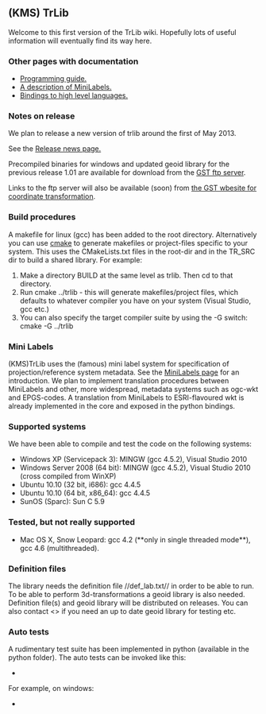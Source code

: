 == (KMS) TrLib ==

Welcome to this first version of the TrLib wiki. 
Hopefully lots of useful information will eventually find its way here.

=== Other pages with documentation ===

* [[Programming_guide|Programming guide.]]
* [[mini_labels|A description of MiniLabels.]]
* [[Bindings|Bindings to high level languages.]]

=== Notes on release ===

We plan to release a new version of trlib around the first of May 2013.

See the [[Release News|Release news page.]]

Precompiled binaries for windows and updated geoid library for the previous release 1.01 are available for download from the [[ftp://ftp.kms.dk/download/transformationsprogram/|GST ftp server]].

Links to the ftp server will also be available (soon) from [[http://www.gst.dk/Emner/Referencenet/Koordinattransformation/| the GST wbesite for coordinate transformation]].


=== Build procedures ===

A makefile for linux (gcc) has been added to the root directory. Alternatively you can use [[http://www.cmake.org|cmake]] to generate makefiles or project-files specific to your system. This uses the CMakeLists.txt files in the root-dir and in the TR_SRC dir to build a shared library. For example:
# Make a directory BUILD at the same level as trlib. Then cd to that directory.
# Run cmake ../trlib - this will generate makefiles/project files, which defaults to whatever compiler you have on your system (Visual Studio, gcc etc.)
# You can also specify the target compiler suite by using the -G switch: cmake -G <generator> ../trlib 
=== Mini Labels ===

(KMS)TrLib uses the (famous) mini label system for specification of projection/reference system metadata. See the [[mini labels|MiniLabels page]] for an introduction. We plan to implement translation procedures between MiniLabels and other, more widespread, metadata systems such as ogc-wkt and EPGS-codes. A translation from MiniLabels to ESRI-flavoured wkt is already implemented in the core and exposed in the python bindings.

=== Supported systems ===

We have been able to compile and test the code on the following systems:
* Windows XP (Servicepack 3): MINGW (gcc 4.5.2), Visual Studio 2010
* Windows Server 2008 (64 bit): MINGW (gcc 4.5.2), Visual Studio 2010 (cross compiled from WinXP)
* Ubuntu 10.10 (32 bit, i686): gcc 4.4.5
* Ubuntu 10.10 (64 bit, x86_64): gcc 4.4.5
* SunOS (Sparc): Sun C 5.9

=== Tested, but not really supported ===

* Mac OS X, Snow Leopard: gcc 4.2 (**only in single threaded mode**), gcc 4.6 (multithreaded).

=== Definition files ===

The library needs the definition file //def_lab.txt// in order to be able to run. To be able to perform 3d-transformations a geoid library is also needed. Definition file(s) and geoid library will be distributed on releases. You can also contact <<user silyko>> if you need an up to date geoid library for testing etc.

===Auto tests===

A rudimentary test suite has been implemented in python (available in the python folder). The auto tests can be invoked like this:

*{{{python path_to_repo/python/AutoTest.py <shared_library_object> <Geoid_folder>}}}

For example, on windows:

*{{{python trlib\python\AutoTest.py NewlyCompiledTrLib.dll C:\Geoids}}}